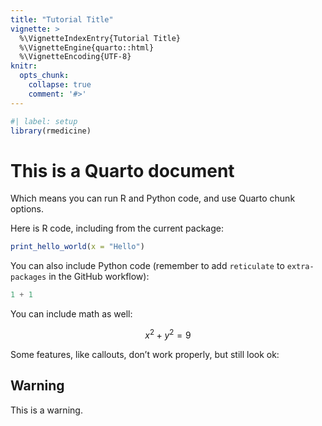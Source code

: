 ```yaml
---
title: "Tutorial Title"
vignette: >
  %\VignetteIndexEntry{Tutorial Title}
  %\VignetteEngine{quarto::html}
  %\VignetteEncoding{UTF-8}
knitr:
  opts_chunk:
    collapse: true
    comment: '#>'
---
```


```r
#| label: setup
library(rmedicine)
```

# This is a Quarto document

Which means you can run R and Python code, and use Quarto chunk options.

Here is R code, including from the current package: 

```r
print_hello_world(x = "Hello")
```

You can also include Python code (remember to add `reticulate` to `extra-packages` in the GitHub workflow):

```python
1 + 1
```

You can include math as well: 

$$
x^2 + y^2 = 9
$$

Some features, like callouts, don't work properly, but still look ok: 

::: {.callout-warning}

## Warning

This is a warning.

:::
